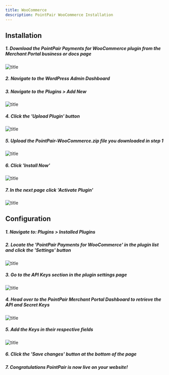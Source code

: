 ```yaml
---
title: WooCommerce
description: PointPair WooCommerce Installation
---
```


## Installation

##### 1. Download the PointPair Payments for WooCommerce plugin from the Merchant Portal business or docs page
![title](/images/woocommerce1.png)
##### 2. Navigate to the WordPress Admin Dashboard
##### 3. Navigate to the Plugins > Add New
![title](images/woocommerce2.jpeg)
##### 4. Click the 'Upload Plugin' button
![title](images/woocommerce3.png)
##### 5. Upload the PointPair-WooCommerce.zip file you downloaded in step 1
![title](images/woocommerce4.png)
##### 6. Click 'Install Now'
![title](images/woocommerce5.png)
##### 7. In the next page click 'Activate Plugin'
![title](images/woocommerce6.png)

## Configuration

##### 1. Navigate to: Plugins > Installed Plugins
##### 2. Locate the 'PointPair Payments for WooCommerce' in the plugin list and click the 'Settings' button
![title](images/woocommerce7.png)
##### 3. Go to the API Keys section in the plugin settings page
![title](images/woocommerce8.png)
##### 4. Head over to the PointPair Merchant Portal Dashboard to retrieve the API and Secret Keys
![title](images/woocommerce9.png)
##### 5. Add the Keys in their respective fields
![title](images/woocommerce10.png)
##### 6. Click the 'Save changes' button at the bottom of the page
##### 7. Congratulations PointPair is now live on your website!
